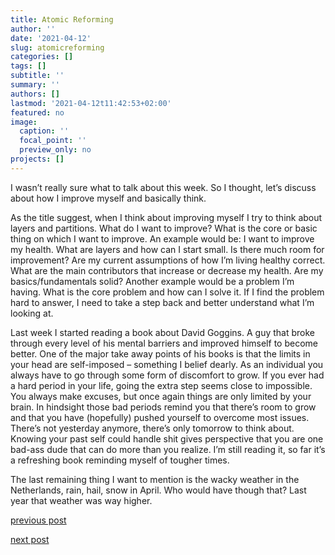 ```yaml
---
title: Atomic Reforming
author: ''
date: '2021-04-12'
slug: atomicreforming
categories: []
tags: []
subtitle: ''
summary: ''
authors: []
lastmod: '2021-04-12t11:42:53+02:00'
featured: no
image:
  caption: ''
  focal_point: ''
  preview_only: no
projects: []
---
```


I wasn't really sure what to talk about this week. So I thought, let's discuss about how I improve myself and basically think.

As the title suggest, when I think about improving myself I try to think about layers and partitions. What do I want to improve? What is the core or basic thing on which I want to improve. An example would be: I want to improve my health. What are layers and how can I start small. Is there much room for improvement? Are my current assumptions of how I'm living healthy correct. What are the main contributors that increase or decrease my health. Are my basics/fundamentals solid? Another example would be a problem I'm having. What is the core problem and how can I solve it. If I find the problem hard to answer, I need to take a step back and better understand what I'm looking at.

Last week I started reading a book about David Goggins. A guy that broke through every level of his mental barriers and improved himself to become better. One of the major take away points of his books is that the limits in your head are self-imposed -- something I belief dearly. As an individual you always have to go through some form of discomfort to grow. If you ever had a hard period in your life, going the extra step seems close to impossible. You always make excuses, but once again things are only limited by your brain. In hindsight those bad periods remind you that there's room to grow and that you have (hopefully) pushed yourself to overcome most issues. There's not yesterday anymore, there's only tomorrow to think about. Knowing your past self could handle shit gives perspective that you are one bad-ass dude that can do more than you realize. I'm still reading it, so far it's a refreshing book reminding myself of tougher times.

The last remaining thing I want to mention is the wacky weather in the Netherlands, rain, hail, snow in April. Who would have though that? Last year that weather was way higher. 

[previous post](/2021/04/03/cracking)

[next post](#)

